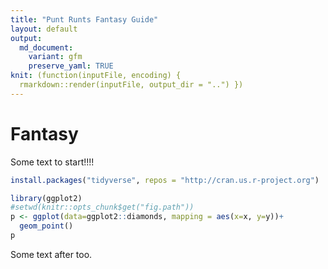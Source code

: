 ```yaml
---
title: "Punt Runts Fantasy Guide"
layout: default
output:
  md_document:
    variant: gfm
    preserve_yaml: TRUE
knit: (function(inputFile, encoding) { 
  rmarkdown::render(inputFile, output_dir = "..") })
---
```

# Fantasy
Some text to start!!!!
```r
install.packages("tidyverse", repos = "http://cran.us.r-project.org")
```
```r
library(ggplot2)
#setwd(knitr::opts_chunk$get("fig.path"))
p <- ggplot(data=ggplot2::diamonds, mapping = aes(x=x, y=y))+
  geom_point()
p
```

Some text after too.
